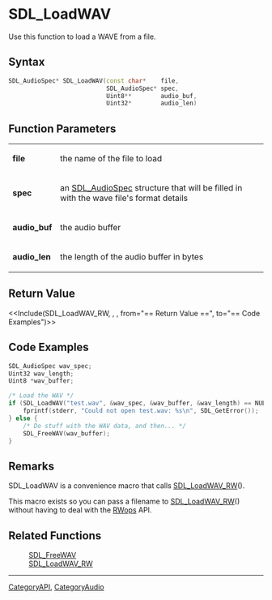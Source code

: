 
= SDL_LoadWAV =
Use this function to load a WAVE from a file.


== Syntax ==
<syntaxhighlight lang='c++'>
SDL_AudioSpec* SDL_LoadWAV(const char*    file,
                           SDL_AudioSpec* spec,
                           Uint8**        audio_buf,
                           Uint32*        audio_len)
</syntaxhighlight>

== Function Parameters ==
{|
|'''file''' 
|the name of the file to load 
|-
|'''spec''' 
|an [[SDL_AudioSpec]] structure that will be filled in with the wave file's format details 
|-
|'''audio_buf''' 
|the audio buffer 
|-
|'''audio_len''' 
|the length of the audio buffer in bytes 
|}

== Return Value ==
<<Include(SDL_LoadWAV_RW, , , from="== Return Value ==", to="== Code Examples")>>

== Code Examples ==
<syntaxhighlight lang='c++'>
SDL_AudioSpec wav_spec;
Uint32 wav_length;
Uint8 *wav_buffer;

/* Load the WAV */
if (SDL_LoadWAV("test.wav", &wav_spec, &wav_buffer, &wav_length) == NULL) {
    fprintf(stderr, "Could not open test.wav: %s\n", SDL_GetError());
} else {
    /* Do stuff with the WAV data, and then... */
    SDL_FreeWAV(wav_buffer);
}
</syntaxhighlight>


== Remarks ==
SDL_LoadWAV is a convenience macro that calls [[SDL_LoadWAV_RW]]().

This macro exists so you can pass a filename to [[SDL_LoadWAV_RW]]() without having to deal with the [[CategoryIO|RWops]] API.

== Related Functions ==
:[[SDL_FreeWAV]]
:[[SDL_LoadWAV_RW]]

----
[[CategoryAPI]], [[CategoryAudio]]
